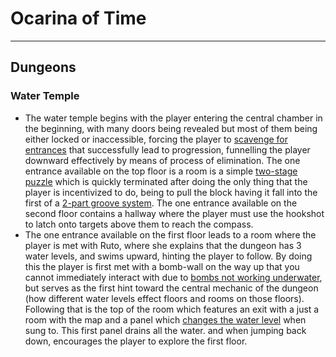 = Ocarina of Time =

----

== Dungeons ==
=== Water Temple ===
* The water temple begins with the player entering the central chamber in the beginning, with many doors being revealed but most of them being either locked or inaccessible, forcing the player to [[glossary#Deflection|scavenge for entrances]] that successfully lead to progression, funnelling the player downward effectively by means of process of elimination. The one entrance available on the top floor is a room is a simple [[two-stage puzzle]] which is quickly terminated after doing the only thing that the player is incentivized to do, being to pull the block having it fall into the first of a [[2-part groove system]]. The one entrance available on the second floor contains a hallway where the player must use the hookshot to latch onto targets above them to reach the compass.
* The one entrance available on the first floor leads to a room where the player is met with Ruto, where she explains that the dungeon has 3 water levels, and swims upward, hinting the player to follow. By doing this the player is first met with a bomb-wall on the way up that you cannot immediately interact with due to [[bombs not working underwater]], but serves as the first hint toward the central mechanic of the dungeon (how different water levels effect floors and rooms on those floors). Following that is the top of the room which features an exit with a just a room with the map and a panel which [[glossary#Environmental Transformation|changes the water level]] when sung to. This first panel drains all the water. and when jumping back down, encourages the player to explore the first floor.
